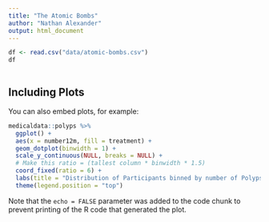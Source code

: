 ```yaml
---
title: "The Atomic Bombs"
author: "Nathan Alexander"
output: html_document
---
```


```r
df <- read.csv("data/atomic-bombs.csv")
df
```

```r

```

## Including Plots

You can also embed plots, for example:

```r
medicaldata::polyps %>% 
  ggplot() + 
  aes(x = number12m, fill = treatment) +
  geom_dotplot(binwidth = 1) +
  scale_y_continuous(NULL, breaks = NULL) + 
  # Make this ratio = (tallest column * binwidth * 1.5)
  coord_fixed(ratio = 6) +
  labs(title = "Distribution of Participants binned by number of Polyps", subtitle = "Colored by Treatment") +
  theme(legend.position = "top")
```

Note that the `echo = FALSE` parameter was added to the code chunk to prevent printing of the R code that generated the plot.
